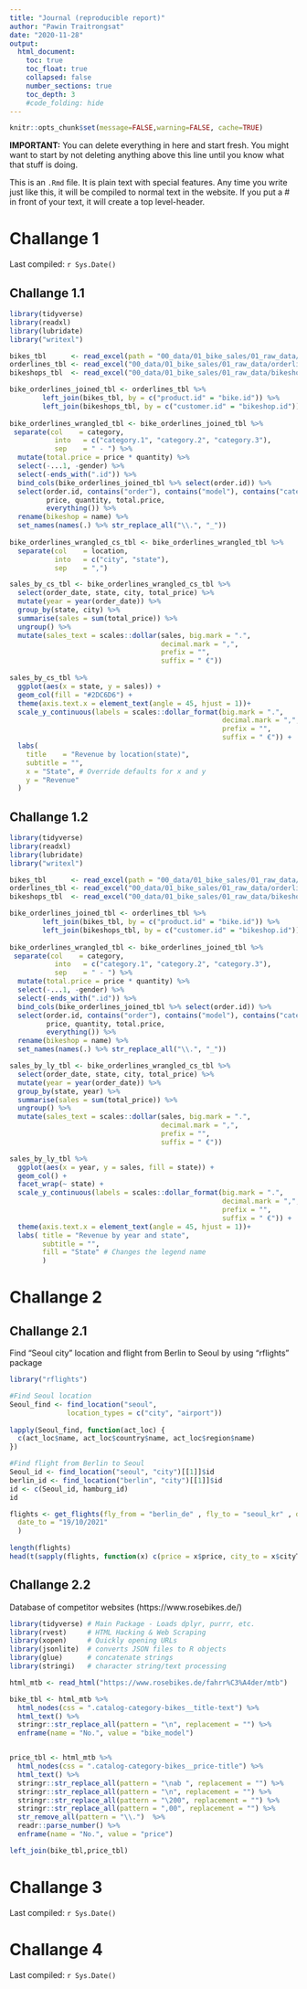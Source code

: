 ```yaml
---
title: "Journal (reproducible report)"
author: "Pawin Traitrongsat"
date: "2020-11-28"
output:
  html_document:
    toc: true
    toc_float: true
    collapsed: false
    number_sections: true
    toc_depth: 3
    #code_folding: hide
---
```


```r
knitr::opts_chunk$set(message=FALSE,warning=FALSE, cache=TRUE)
```

**IMPORTANT:** You can delete everything in here and start fresh. You might want to start by not deleting anything above this line until you know what that stuff is doing.

This is an `.Rmd` file. It is plain text with special features. Any time you write just like this, it will be compiled to normal text in the website. If you put a \# in front of your text, it will create a top level-header.

# Challange 1

Last compiled: `r Sys.Date()`

## Challange 1.1
```r
library(tidyverse)
library(readxl)
library(lubridate)
library("writexl")

bikes_tbl      <- read_excel(path = "00_data/01_bike_sales/01_raw_data/bikes.xlsx")
orderlines_tbl <- read_excel("00_data/01_bike_sales/01_raw_data/orderlines.xlsx")
bikeshops_tbl  <- read_excel("00_data/01_bike_sales/01_raw_data/bikeshops.xlsx")

bike_orderlines_joined_tbl <- orderlines_tbl %>%
        left_join(bikes_tbl, by = c("product.id" = "bike.id")) %>%
        left_join(bikeshops_tbl, by = c("customer.id" = "bikeshop.id"))
        
bike_orderlines_wrangled_tbl <- bike_orderlines_joined_tbl %>%
 separate(col    = category,
           into   = c("category.1", "category.2", "category.3"),
           sep    = " - ") %>%
  mutate(total.price = price * quantity) %>%
  select(-...1, -gender) %>%
  select(-ends_with(".id")) %>%
  bind_cols(bike_orderlines_joined_tbl %>% select(order.id)) %>% 
  select(order.id, contains("order"), contains("model"), contains("category"),
         price, quantity, total.price,
         everything()) %>%
  rename(bikeshop = name) %>%
  set_names(names(.) %>% str_replace_all("\\.", "_"))
  
bike_orderlines_wrangled_cs_tbl <- bike_orderlines_wrangled_tbl %>%
  separate(col    = location,
           into   = c("city", "state"),
           sep    = ",") 

sales_by_cs_tbl <- bike_orderlines_wrangled_cs_tbl %>%
  select(order_date, state, city, total_price) %>%
  mutate(year = year(order_date)) %>%
  group_by(state, city) %>%
  summarise(sales = sum(total_price)) %>%
  ungroup() %>%
  mutate(sales_text = scales::dollar(sales, big.mark = ".", 
                                     decimal.mark = ",", 
                                     prefix = "", 
                                     suffix = " €"))    
    
sales_by_cs_tbl %>%
  ggplot(aes(x = state, y = sales)) +
  geom_col(fill = "#2DC6D6") +
  theme(axis.text.x = element_text(angle = 45, hjust = 1))+
  scale_y_continuous(labels = scales::dollar_format(big.mark = ".", 
                                                    decimal.mark = ",", 
                                                    prefix = "", 
                                                    suffix = " €")) +
  labs(
    title    = "Revenue by location(state)",
    subtitle = "",
    x = "State", # Override defaults for x and y
    y = "Revenue"
  )
```


## Challange 1.2
```r
library(tidyverse)
library(readxl)
library(lubridate)
library("writexl")

bikes_tbl      <- read_excel(path = "00_data/01_bike_sales/01_raw_data/bikes.xlsx")
orderlines_tbl <- read_excel("00_data/01_bike_sales/01_raw_data/orderlines.xlsx")
bikeshops_tbl  <- read_excel("00_data/01_bike_sales/01_raw_data/bikeshops.xlsx")

bike_orderlines_joined_tbl <- orderlines_tbl %>%
        left_join(bikes_tbl, by = c("product.id" = "bike.id")) %>%
        left_join(bikeshops_tbl, by = c("customer.id" = "bikeshop.id"))
        
bike_orderlines_wrangled_tbl <- bike_orderlines_joined_tbl %>%
 separate(col    = category,
           into   = c("category.1", "category.2", "category.3"),
           sep    = " - ") %>%
  mutate(total.price = price * quantity) %>%
  select(-...1, -gender) %>%
  select(-ends_with(".id")) %>%
  bind_cols(bike_orderlines_joined_tbl %>% select(order.id)) %>% 
  select(order.id, contains("order"), contains("model"), contains("category"),
         price, quantity, total.price,
         everything()) %>%
  rename(bikeshop = name) %>%
  set_names(names(.) %>% str_replace_all("\\.", "_"))

sales_by_ly_tbl <- bike_orderlines_wrangled_cs_tbl %>%
  select(order_date, state, city, total_price) %>%
  mutate(year = year(order_date)) %>%
  group_by(state, year) %>%
  summarise(sales = sum(total_price)) %>%
  ungroup() %>%
  mutate(sales_text = scales::dollar(sales, big.mark = ".", 
                                     decimal.mark = ",", 
                                     prefix = "", 
                                     suffix = " €"))  

sales_by_ly_tbl %>%
  ggplot(aes(x = year, y = sales, fill = state)) +
  geom_col() +
  facet_wrap(~ state) +
  scale_y_continuous(labels = scales::dollar_format(big.mark = ".", 
                                                    decimal.mark = ",", 
                                                    prefix = "", 
                                                    suffix = " €")) +
  theme(axis.text.x = element_text(angle = 45, hjust = 1))+
  labs( title = "Revenue by year and state",
        subtitle = "",
        fill = "State" # Changes the legend name
        )
```





# Challange 2

## Challange 2.1
Find "Seoul city" location and flight from Berlin to Seoul by using "rflights" package
```r
library("rflights")

#Find Seoul location
Seoul_find <- find_location("seoul", 
              location_types = c("city", "airport"))
    
lapply(Seoul_find, function(act_loc) {
  c(act_loc$name, act_loc$country$name, act_loc$region$name)
})

```

```r

#Find flight from Berlin to Seoul
Seoul_id <- find_location("seoul", "city")[[1]]$id
berlin_id <- find_location("berlin", "city")[[1]]$id
id <- c(Seoul_id, hamburg_id)
id
```

```r
flights <- get_flights(fly_from = "berlin_de" , fly_to = "seoul_kr" , date_from = "09/10/2021",
  date_to = "19/10/2021" 
  )
  
length(flights)
head(t(sapply(flights, function(x) c(price = x$price, city_to = x$cityTo, duration = x$fly_duration, distance = x$distance))), n = 10)
```

## Challange 2.2

Database of competitor websites (https://www.rosebikes.de/)
```r
library(tidyverse) # Main Package - Loads dplyr, purrr, etc.
library(rvest)     # HTML Hacking & Web Scraping
library(xopen)     # Quickly opening URLs
library(jsonlite)  # converts JSON files to R objects
library(glue)      # concatenate strings
library(stringi)   # character string/text processing

html_mtb <- read_html("https://www.rosebikes.de/fahrr%C3%A4der/mtb")

bike_tbl <- html_mtb %>%
  html_nodes(css = ".catalog-category-bikes__title-text") %>%
  html_text() %>% 
  stringr::str_replace_all(pattern = "\n", replacement = "") %>% 
  enframe(name = "No.", value = "bike_model")


price_tbl <- html_mtb %>%
  html_nodes(css = ".catalog-category-bikes__price-title") %>%
  html_text() %>%
  stringr::str_replace_all(pattern = "\nab ", replacement = "") %>%
  stringr::str_replace_all(pattern = "\n", replacement = "") %>%
  stringr::str_replace_all(pattern = "\200", replacement = "") %>%
  stringr::str_replace_all(pattern = ",00", replacement = "") %>%
  str_remove_all(pattern = "\\.")  %>%
  readr::parse_number() %>%
  enframe(name = "No.", value = "price")

left_join(bike_tbl,price_tbl)
```




# Challange 3

Last compiled: `r Sys.Date()`


# Challange 4

Last compiled: `r Sys.Date()`


